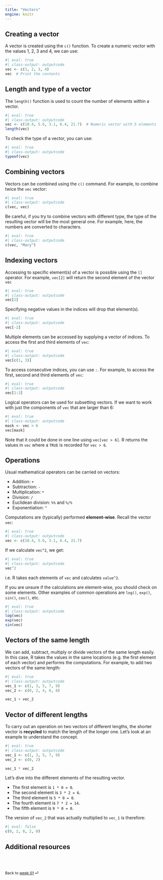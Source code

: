 ```yaml
---
title: "Vectors"
engine: knitr
---
```


## Creating a vector

A vector is created using the `c()` function. To create a numeric vector with the values 1, 2, 3 and 4, we can use:

```r
#| eval: true
#| class-output: outputcode
vec <- c(1, 2, 3, 4)
vec  # Print the contents
```

## Length and type of a vector

The `length()` function is used to count the number of elements within a vector.

```r
#| eval: true
#| class-output: outputcode
vec <- c(10.4, 5.6, 3.1, 6.4, 21.7)  # Numeric vector with 5 elements
length(vec)
```

To check the type of a vector, you can use:

```r
#| eval: true
#| class-output: outputcode
typeof(vec)
```

## Combining vectors

Vectors can be combined using the `c()` command. For example, to combine twice the `vec` vector:

```r
#| eval: true
#| class-output: outputcode
c(vec, vec)
```

Be careful, if you try to combine vectors with different type, the type of the resulting vector will be the most general one. For example, here, the numbers are converted to characters.

```r
#| eval: true
#| class-output: outputcode
c(vec, "Mary")
```

## Indexing vectors

Accessing to specific element(s) of a vector is possible using the `[]` operator. For example, `vec[2]` will return the second element of the vector `vec`

```r
#| eval: true
#| class-output: outputcode
vec[2]
```

Specifying negative values in the indices will drop that element(s).

```r
#| eval: true
#| class-output: outputcode
vec[-2]
```

Multiple elements can be accessed by supplying a vector of indices. To access the first and third elements of `vec`:

```r
#| eval: true
#| class-output: outputcode
vec[c(1, 3)]
```

To access consecutive indices, you can use `:`. For example, to access the first, second and third elements of `vec`:

```r
#| eval: true
#| class-output: outputcode
vec[1:3]
```

Logical operators can be used for subsetting vectors. If we want to work with just the components of `vec` that are larger than 6:

```r
#| eval: true
#| class-output: outputcode
mask <- vec > 6
vec[mask]
```

Note that it could be done in one line using `vec[vec > 6]`. R returns the values in `vec` where a `TRUE` is recorded for `vec > 6`.

## Operations

Usual mathematical operators can be carried on vectors:

-   Addition: `+`
-   Subtraction: `-`
-   Multiplication: `*`
-   Division: `/`
-   Euclidean division: `%%` and `%/%`
-   Exponentiation: `^`

Computations are (typically) performed **element-wise**. Recall the vector `vec`:

```r
#| eval: true
#| class-output: outputcode
vec <- c(10.4, 5.6, 3.1, 6.4, 21.7)
```

If we calculate `vec^2`, we get:

```r
#| eval: true
#| class-output: outputcode
vec^2
```
i.e. R takes each elements of `vec` and calculates `value^2`.

If you are unsure if the calculations are element-wise, you should check on some elements. Other examples of common operations are `log()`, `exp()`, `sin()`, `cos()`, etc.

```r
#| eval: true
#| class-output: outputcode
log(vec)
exp(vec)
sin(vec)
```

## Vectors of the same length

We can add, subtract, multiply or divide vectors of the same length easily. In this case, R takes the values in the same locations (e.g. the first element of each vector) and performs the computations. For example, to add two vectors of the same length:

```r
#| eval: true
#| class-output: outputcode
vec_1 <- c(1, 3, 5, 7, 9)
vec_2 <- c(0, 2, 4, 6, 8)

vec_1 + vec_2
```


## Vector of different lengths

To carry out an operation on two vectors of different lengths, the shorter vector is **recycled** to match the length of the longer one. Let's look at an example to understand the concept.

```r
#| eval: true
#| class-output: outputcode
vec_1 <- c(1, 3, 5, 7, 9)
vec_2 <- c(0, 2)

vec_1 * vec_2
```

Let's dive into the different elements of the resulting vector.

-   The first element is `1 * 0 = 0`.
-   The second element is `3 * 2 = 6`.
-   The third element is `5 * 0 = 0`.
-   The fourth element is `7 * 2 = 14`.
-   The fifth element is `9 * 0 = 0`.

The version of `vec_2` that was actually multiplied to `vec_1` is therefore:

```r
#| eval: false
c(0, 2, 0, 2, 0)
```

## Additional resources


<br><br>

::: {style="font-size: 0.875em;"}
Back to [week 01](/weeks/week-1.qmd) ⏎
:::